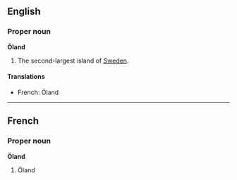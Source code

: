 ==English==
===Proper noun===
'''Öland'''

#The second-largest island of [[Sweden]].

====Translations====
*French: Öland

----
==French==
===Proper noun===
'''Öland'''

#Öland